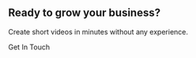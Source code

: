 <Section py="8|12|16|24" bg="muted">
  <Container>
    <Div textAlign="center">
      <H2 fontSize="4xl|5xl" m="0">
        Ready to grow your <Span color="primary">business?</Span>
      </H2>
      <P fontSize="xl|2xl" mt="2">
        Create short videos in minutes without any experience.
      </P>
      <ButtonLink href="#" variant="primary lg" mt="6|0">
        <Icon name="mail" mr="2" /> Get In Touch
      </ButtonLink>
    </Div>
  </Container>
</Section>